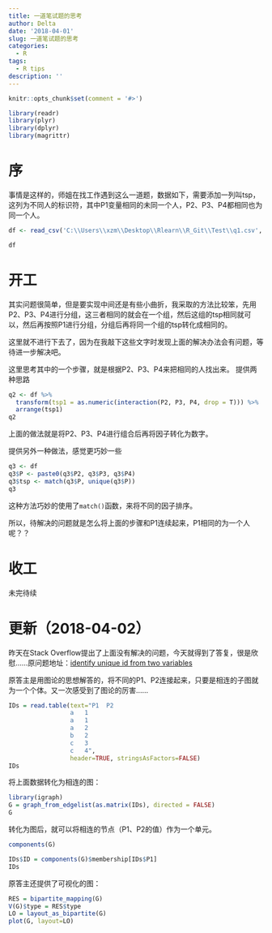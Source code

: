 ```yaml
---
title: 一道笔试题的思考
author: Delta
date: '2018-04-01'
slug: 一道笔试题的思考
categories:
  - R
tags:
  - R tips
description: ''
---
```


```r
knitr::opts_chunk$set(comment = '#>')
```

```r
library(readr)
library(plyr)
library(dplyr)
library(magrittr)
```


# 序
事情是这样的，师姐在找工作遇到这么一道题，数据如下，需要添加一列叫tsp，这列为不同人的标识符，其中P1变量相同的未同一个人，P2、P3、P4都相同也为同一个人。
```r
df <- read_csv('C:\\Users\\xzm\\Desktop\\Rlearn\\R_Git\\Test\\q1.csv', locale = locale(encoding = 'GB18030'))
```

```r
df
```

# 开工
其实问题很简单，但是要实现中间还是有些小曲折，我采取的方法比较笨，先用P2、P3、P4进行分组，这三者相同的就会在一个组，然后这组的tsp相同就可以，然后再按照P1进行分组，分组后再将同一个组的tsp转化成相同的。

这里就不进行下去了，因为在我敲下这些文字时发现上面的解决办法会有问题，等待进一步解决吧。

这里思考其中的一个步骤，就是根据P2、P3、P4来把相同的人找出来。
提供两种思路
```r
q2 <- df %>% 
  transform(tsp1 = as.numeric(interaction(P2, P3, P4, drop = T))) %>% 
  arrange(tsp1)
q2
```
上面的做法就是将P2、P3、P4进行组合后再将因子转化为数字。

提供另外一种做法，感觉更巧妙一些
```r
q3 <- df
q3$P <- paste0(q3$P2, q3$P3, q3$P4)
q3$tsp <- match(q3$P, unique(q3$P))
q3
```

这种方法巧妙的使用了`match()`函数，来将不同的因子排序。

所以，待解决的问题就是怎么将上面的步骤和P1连续起来，P1相同的为一个人呢？？

# 收工
未完待续

# 更新（2018-04-02）
昨天在Stack Overflow提出了上面没有解决的问题，今天就得到了答复，很是欣慰……原问题地址：[identify unique id from two variables
](https://stackoverflow.com/questions/49597324/identify-unique-id-from-two-variables)

原答主是用图论的思想解答的，将不同的P1、P2连接起来，只要是相连的子图就为一个个体。又一次感受到了图论的厉害……
```r
IDs = read.table(text="P1  P2
                 a   1
                 a   1
                 a   2
                 b   2
                 c   3
                 c   4",
                 header=TRUE, stringsAsFactors=FALSE)
IDs
```
将上面数据转化为相连的图：
```r
library(igraph)
G = graph_from_edgelist(as.matrix(IDs), directed = FALSE)
G
```
转化为图后，就可以将相连的节点（P1、P2的值）作为一个单元。
```r
components(G)
```

```r
IDs$ID = components(G)$membership[IDs$P1]
IDs
```

原答主还提供了可视化的图：
```r
RES = bipartite_mapping(G)
V(G)$type = RES$type
LO = layout_as_bipartite(G)
plot(G, layout=LO)
```


